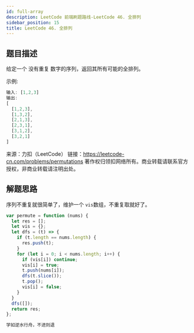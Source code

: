 ```yaml
---
id: full-array
description: LeetCode 前端刷题路线-LeetCode 46. 全排列
sidebar_position: 15
title: LeetCode 46. 全排列
---
```


## 题目描述

给定一个 没有重复 数字的序列，返回其所有可能的全排列。

示例:

```javascript
输入: [1,2,3]
输出:
[
  [1,2,3],
  [1,3,2],
  [2,1,3],
  [2,3,1],
  [3,1,2],
  [3,2,1]
]
```

来源：力扣（LeetCode）
链接：https://leetcode-cn.com/problems/permutations
著作权归领扣网络所有。商业转载请联系官方授权，非商业转载请注明出处。



## 解题思路
序列不重复就很简单了，维护一个 `vis`数组，不重复取就好了。

```javascript
var permute = function (nums) {
  let res = [];
  let vis = {};
  let dfs = (t) => {
    if (t.length == nums.length) {
      res.push(t);
    }
    for (let i = 0; i < nums.length; i++) {
      if (vis[i]) continue;
      vis[i] = true;
      t.push(nums[i]);
      dfs(t.slice());
      t.pop();
      vis[i] = false;
    }
  }
  dfs([]);
  return res;
};
```



```javascript
学如逆水行舟，不进则退
```



